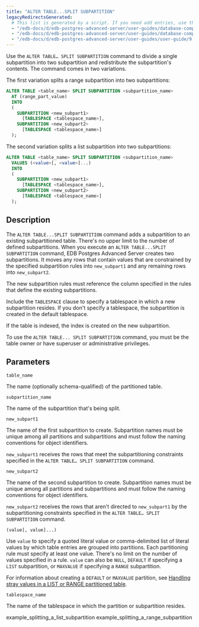 ```yaml
---
title: "ALTER TABLE...SPLIT SUBPARTITION"
legacyRedirectsGenerated:
  # This list is generated by a script. If you need add entries, use the `legacyRedirects` key.
  - "/edb-docs/d/edb-postgres-advanced-server/user-guides/database-compatibility-for-oracle-developers-guide/9.6/Database_Compatibility_for_Oracle_Developers_Guide_v9.6.1.108.html"
  - "/edb-docs/d/edb-postgres-advanced-server/user-guides/database-compatibility-for-oracle-developers-guide/9.5/Database_Compatibility_for_Oracle_Developers_Guide.1.333.html"
  - "/edb-docs/d/edb-postgres-advanced-server/user-guides/user-guide/9.5/EDB_Postgres_Enterprise_Guide.1.057.html"
---
```


<div id="alter_table_split_subpartition" class="registered_link"></div>

Use the `ALTER TABLE… SPLIT SUBPARTITION` command to divide a single subpartition into two subpartition and redistribute the subpartition's contents. The command comes in two variations.

The first variation splits a range subpartition into two subpartitions:

```sql
ALTER TABLE <table_name> SPLIT SUBPARTITION <subpartition_name>
  AT (range_part_value)
  INTO
  (
    SUBPARTITION <new_subpart1>
      [TABLESPACE <tablespace_name>],
    SUBPARTITION <new_subpart2>
      [TABLESPACE <tablespace_name>]
  );
```

The second variation splits a list subpartition into two subpartitions:

```sql
ALTER TABLE <table_name> SPLIT SUBPARTITION <subpartition_name>
  VALUES (<value>[, <value>]...)
  INTO
  (
    SUBPARTITION <new_subpart1>
      [TABLESPACE <tablespace_name>],
    SUBPARTITION <new_subpart2>
      [TABLESPACE <tablespace_name>]
  );
```

## Description

The `ALTER TABLE...SPLIT SUBPARTITION` command adds a subpartition to an existing subpartitioned table. There's no upper limit to the number of defined subpartitions. When you execute an `ALTER TABLE...SPLIT SUBPARTITION` command, EDB Postgres Advanced Server creates two subpartitions. It moves any rows that contain values that are constrained by the specified subpartition rules into `new_subpart1` and any remaining rows into `new_subpart2`.

The new subpartition rules must reference the column specified in the rules that define the existing subpartitions.

Include the `TABLESPACE` clause to specify a tablespace in which a new subpartition resides. If you don't specify a tablespace, the subpartition is created in the default tablespace.

If the table is indexed, the index is created on the new subpartition.

To use the `ALTER TABLE... SPLIT SUBPARTITION` command, you must be the table owner or have superuser or administrative privileges.

## Parameters

`table_name`

 The name (optionally schema-qualified) of the partitioned table.

`subpartition_name`

 The name of the subpartition that's being split.

`new_subpart1`

 The name of the first subpartition to create. Subpartition names must be unique among all partitions and subpartitions and must follow the naming conventions for object identifiers.

 `new_subpart1` receives the rows that meet the subpartitioning constraints specified in the `ALTER TABLE… SPLIT SUBPARTITION` command.

`new_subpart2`

 The name of the second subpartition to create. Subpartition names must be unique among all partitions and subpartitions and must follow the naming conventions for object identifiers.

 `new_subpart2` receives the rows that aren't directed to `new_subpart1` by the subpartitioning constraints specified in the `ALTER TABLE… SPLIT SUBPARTITION` command.

`(value[, value]...)`

 Use `value` to specify a quoted literal value or comma-delimited list of literal values by which table entries are grouped into partitions. Each partitioning rule must specify at least one value. There's no limit on the number of values specified in a rule. `value` can also be `NULL`, `DEFAULT` if specifying a `LIST` subpartition, or `MAXVALUE` if specifying a `RANGE` subpartition.

 For information about creating a `DEFAULT` or `MAXVALUE` partition, see [Handling stray values in a LIST or RANGE partitioned table](../../05_handling_stray_values_in_a_list_or_range_partitioned_table/#handling_stray_values_in_a_list_or_range_partitioned_table).

`tablespace_name`

 The name of the tablespace in which the partition or subpartition resides.

<div class="toctree" maxdepth="3">

example_splitting_a_list_subpartition example_splitting_a_range_subpartition

</div>
